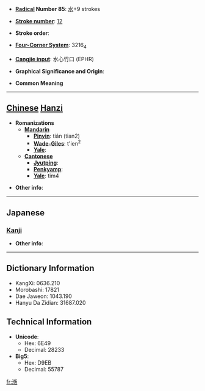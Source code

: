 * '''[[Wiktionary:Chinese radical index| Radical]] Number 85''': [[Wiktionary:Chinese radical index 水|水]]+9 strokes

* '''[[Wiktionary:Chinese total strokes index|Stroke number]]''': [[Wiktionary:Chinese total strokes index 12|12]]

* '''Stroke order''': 

* '''[[Wiktionary:Chinese four corner index|Four-Corner System]]''': 3216<sub>4</sub>

* '''[[Wiktionary:Chinese Cangjie index|Cangjie input]]''': 水心竹口 (EPHR)

* '''Graphical Significance and Origin''': 

* '''Common Meaning'''

----

== [[Chinese]] [[Hanzi]] ==

* '''Romanizations'''
** '''[[Mandarin]]'''
*** '''[[Pinyin]]''': tián (tian2)
*** '''[[Wade-Giles]]''': t'ien<sup>2</sup>
*** '''[[Yale]]''': 
** '''[[Cantonese]]'''
*** '''[[Jyutping]]''':
*** '''[[Penkyamp]]''': 
*** '''[[Yale]]''': tim4

* '''Other info''': 

----

==Japanese==
===[[Kanji]]===
{{kanji|on readings=[[てん]] (ten), [[でん]] (den)|kun readings=}}

* '''Other info''':  

----

== Dictionary Information ==

* KangXi: 0636.210
* Morobashi: 17821
* Dae Jaweon: 1043.190
* Hanyu Da Zidian: 31687.020

== Technical Information ==

* '''Unicode''':
** Hex: 6E49
** Decimal: 28233
* '''Big5''':
** Hex: D9EB
** Decimal: 55787

[[fr:湉]]